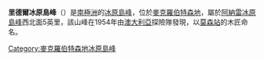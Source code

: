 {{Coord|69|54|S|64|20|E||display=title}}

'''里德爾冰原島峰'''（{{lang-en|Riddell Nunataks}}）是[[南極洲|南極洲]]的[[冰原島峰|冰原島峰]]，位於[[麥克羅伯特森地|麥克羅伯特森地]]，屬於[[阿納雷冰原島峰|阿納雷冰原島峰]]西北面5英里，該山峰在1954年由[[澳大利亞|澳大利亞]]探險隊發現，以[[莫森站|莫森站]]的木匠命名。

{{DEFAULTSORT:Riddell Nunataks}}
[[Category:麥克羅伯特森地冰原島峰|Category:麥克羅伯特森地冰原島峰]]


{{MacRobertsonLand-geo-stub}}